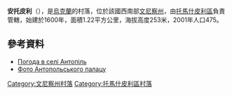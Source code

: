 {{coord|48|28|13|N|28|40|49|E|scale:30000|display=title}}

'''安托皮利'''（{{lang-uk|Антопіль}}），是[[烏克蘭|烏克蘭]]的村落，位於該國西南部[[文尼察州|文尼察州]]，由[[托馬什皮利區|托馬什皮利區]]負責管轄，始建於1600年，面積1.22平方公里，海拔高度253米，2001年人口475。

==參考資料==
* [http://weather.in.ua/ua/vinnickaja/305 Погода в селі Антопіль] {{Wayback|url=http://weather.in.ua/ua/vinnickaja/305 |date=20160305104545 }}
* [http://photohunt.org.ua/Antopol.html Фото Антопольського палацу] {{Wayback|url=http://photohunt.org.ua/Antopol.html |date=20200219210311 }}

[[Category:文尼察州村落|Category:文尼察州村落]]
[[Category:托馬什皮利區村落|Category:托馬什皮利區村落]]


{{Vinnytsia-geo-stub}}